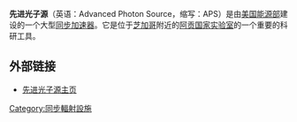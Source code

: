 {{Unreferenced|time=2018-09-29T06:04:59+00:00}}
'''先进光子源'''（英语：Advanced Photon Source，缩写：APS）是由[[美国能源部|美国能源部]]建设的一个大型[[同步加速器|同步加速器]]。它是位于[[芝加哥|芝加哥]]附近的[[阿贡国家实验室|阿贡国家实验室]]的一个重要的科研工具。

== 外部链接 ==
*{{en}}[http://www.aps.anl.gov 先进光子源主页]{{Wayback|url=http://www.aps.anl.gov/ |date=20200919043542 }}

{{美国国家实验室}}

[[Category:同步輻射設施|Category:同步輻射設施]]

{{物理小作品}}